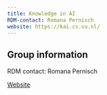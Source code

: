 ```yaml
---
title: Knowledge in AI
RDM-contact: Romana Pernisch
website: https://kai.cs.vu.nl/
---
```

## Group information

RDM contact: Romana Pernisch

[Website](https://kai.cs.vu.nl/)
